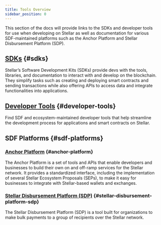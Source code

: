 ```yaml
---
title: Tools Overview
sidebar_position: 0
---
```


This section of the docs will provide links to the SDKs and developer tools for use when developing on Stellar as well as documentation for various SDF-maintained platforms such as the Anchor Platform and Stellar Disbursement Platform (SDP).

## [SDKs](./sdks/library.mdx) {#sdks}

Stellar’s Software Development Kits (SDKs) provide devs with the tools, libraries, and documentation to interact with and develop on the blockchain. They simplify tasks such as creating and deploying smart contracts and sending transactions while also offering APIs to access data and integrate functionalities into applications.

## [Developer Tools](./developer-tools/README.mdx) {#developer-tools}

Find SDF and ecosystem-maintained developer tools that help streamline the development process for applications and smart contracts on Stellar.

## SDF Platforms {#sdf-platforms}

### [Anchor Platform](/platforms/anchor-platform) {#anchor-platform}

The Anchor Platform is a set of tools and APIs that enable developers and businesses to build their own on and off-ramp services for the Stellar network. It provides a standardized interface, including the implementation of several Stellar Ecosystem Proposals (SEPs), to make it easy for businesses to integrate with Stellar-based wallets and exchanges.

### [Stellar Disbursement Platform (SDP)](/platforms/stellar-disbursement-platform) {#stellar-disbursement-platform-sdp}

The Stellar Disbursement Platform (SDP) is a tool built for organizations to make bulk payments to a group of recipients over the Stellar network.
